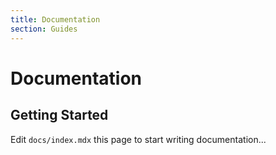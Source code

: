 ```yaml
---
title: Documentation
section: Guides
---
```


# Documentation

## Getting Started

Edit `docs/index.mdx` this page to start writing documentation...
